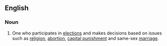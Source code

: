 ==English==
===Noun===
{{en-noun}}
#{{context|US|politics}} One who participates in [[election]]s and makes decisions based on issues such as [[religion]], [[abortion]], [[capital punishment]] and same-sex [[marriage]].
